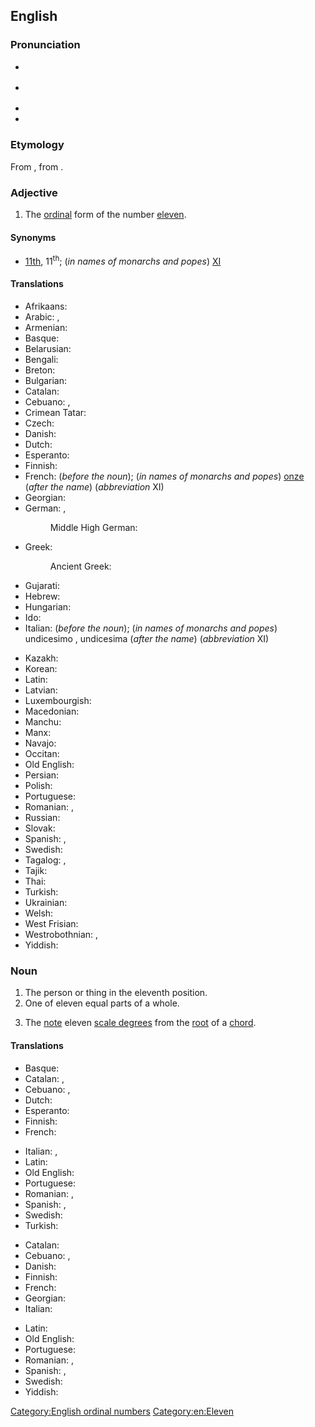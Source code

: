 ==English==
{{wikipedia}}
{{number box|en|11}}

===Pronunciation===
* {{a|UK}} {{IPA|en|/ɪˈlɛv.nθ/}}
* {{a|US}} {{IPA|en|/ɨˈlɛv.nθ/}}
* {{audio|en|en-us-eleventh.ogg|Audio (US)}}
* {{hyphenation|en|e|lev|enth}}

===Etymology===
From {{inh|en|ang|endlefta}}, from {{inh|en|gem-pro|ainaliftô}}.

===Adjective===
{{head|en|adjective}}

# The [[ordinal]] form of the number [[eleven]].

====Synonyms====
* [[11th]], 11<sup>th</sup>; (''in names of monarchs and popes'') [[XI]]

====Translations====
{{trans-top-also|ordinal form of eleven|11th}}
* Afrikaans: {{t+|af|elfde}}
* Arabic: {{t|ar|حَادِيَ عَشَرَ|m}}, {{t|ar|حَادِيَةَ عَشْرَةَ|f}}
* Armenian: {{t+|hy|տասնմեկերորդ}}
* Basque: {{t+|eu|hamaikagarren}}
* Belarusian: {{t|be|адзіна́ццаты}}
* Bengali: {{t|bn|একাদশ}}
* Breton: {{t+|br|unnekvet}}
* Bulgarian: {{t+|bg|единадесет}}
* Catalan: {{t+|ca|onzè}}
* Cebuano: {{t|ceb|ikanapulog usa}}, {{t|ceb|ikanapog usa}}
* Crimean Tatar: {{t|crh|on birinci}}
* Czech: {{t+|cs|jedenáctý}}
* Danish: {{t+|da|ellevte}}
* Dutch: {{t+|nl|elfde}}
* Esperanto: {{t|eo|dekunua}}
* Finnish: {{t+|fi|yhdestoista}}
* French: {{t+|fr|onzième}} (''before the noun''); (''in names of monarchs and popes'') [[onze]] (''after the name'') (''abbreviation'' XI)
* Georgian: {{t|ka|მეთერთმეტე}}
* German: {{t+|de|elfte}}, {{t+|de|elfter}}
*: Middle High German: {{t|gmh|eilfte}}
* Greek: {{t+|el|ενδέκατος}}
*: Ancient Greek: {{t|grc|ἑνδέκατος}}
* Gujarati: {{t|gu|અગિયારમું}}
* Hebrew: {{t|he|אחד עשר}}
* Hungarian: {{t+|hu|tizenegyedik}}
* Ido: {{t|io|dek-e-unesma}}
* Italian: {{t+|it|undicesimo}} (''before the noun''); (''in names of monarchs and popes'') undicesimo {{g|m}}, undicesima {{g|f}} (''after the name'') (''abbreviation'' XI)
{{trans-mid}}
* Kazakh: {{t|kk|он бірінші|sc=Cyrl}}
* Korean: {{t+|ko|열한째}}
* Latin: {{t|la|undecimus}}
* Latvian: {{t|lv|vienpadsmitais}}
* Luxembourgish: {{t|lb|eeleft}}
* Macedonian: {{t|mk|единаесетти}}
* Manchu: {{t|mnc|tr=juwan emuci}}
* Manx: {{t|gv|'nanejeigoo}}
* Navajo: {{t|nv|łaʼtsʼáadah góneʼ}}
* Occitan: {{t|oc|onzen}}
* Old English: {{t|ang|endlefta}}
* Persian: {{t+|fa|یازدهم|tr=yâzdahom}}
* Polish: {{t+|pl|jedenasty}}
* Portuguese: {{t+|pt|décimo primeiro}}
* Romanian: {{t+|ro|unsprezecelea}}, {{t|ro|unșpelea}} {{qualifier|informal}}
* Russian: {{t+|ru|оди́ннадцатый}}
* Slovak: {{t+|sk|jedenásty}}
* Spanish: {{t+|es|undécimo}}, {{t+|es|decimoprimero}}
* Swedish: {{t+|sv|elfte}}
* Tagalog: {{t|tl|pang-labing-isa}}, {{t|tl|ika-labing-isa}}
* Tajik: {{t|tg|ёздаҳум|sc=Cyrl}}
* Thai: {{t|th|ที่สิบเอ็ด}}
* Turkish: {{t|tr|on birinci}}
* Ukrainian: {{t+|uk|одина́дцятий}}
* Welsh: {{t|cy|unfed ar ddeg}}
* West Frisian: {{t|fy|alfte}}
* Westrobothnian: {{t|gmq-bot|ällåft}}, {{t|gmq-bot|elaft}}
* Yiddish: {{t|yi|עלפֿט}}
{{trans-bottom}}

===Noun===
{{en-noun}}

# The person or thing in the eleventh position.
# One of eleven equal parts of a whole.
# {{lb|en|music}} The [[note]] eleven [[scale degree]]s from the [[root]] of a [[chord]].

====Translations====
{{trans-top|something in the eleventh position}}
* Basque: {{t+|eu|hamaikagarren}}
* Catalan: {{t+|ca|onzè|m}}, {{t+|ca|onzena|f}}
* Cebuano: {{t|ceb|ikanapulog usa}}, {{t|ceb|ikanapog usa}}
* Dutch: {{t+|nl|elfde}}
* Esperanto: {{t|eo|dekunua}}
* Finnish: {{t+|fi|yhdestoista}}
* French: {{t+|fr|onzième|m|f}}
{{trans-mid}}
* Italian: {{t+|it|undicesimo|m}}, {{t|it|undicesima|f}}
* Latin: {{t|la|undecimus}}
* Old English: {{t|ang|endlefta}}
* Portuguese: {{t+|pt|undécimo|m}}
* Romanian: {{t|ro|cel al unsprezecelea|m}}, {{t|ro|cea a unsprezecea|f}}
* Spanish: {{t+|es|undécimo|m}}, {{t+|es|undécima|f}}
* Swedish: {{t+|sv|elfte}}
* Turkish: {{t|tr|on birinci}}
{{trans-bottom}}

{{trans-top|one of eleven equal parts of a whole}}
* Catalan: {{t+|ca|onzè|m}}
* Cebuano: {{t|ceb|sikanapulog usa}}, {{t|ceb|sikanapog usa}}
* Danish: {{t|da|ellevtedel|c}}
* Finnish: {{t|fi|yhdestoistaosa}}
* French: {{t+|fr|onzième|m}}
* Georgian: {{t|ka|მეთერთმეტედი}}
* Italian: {{t+|it|undicesimo|m}}
{{trans-mid}}
* Latin: {{t|la|undecimum|n}}
* Old English: {{t|ang|endlefta dǣl}}
* Portuguese: {{t+|pt|undécimo|m}}
* Romanian: {{t|ro|cel al unsprezecelea|m}}, {{t|ro|cea a unsprezecea|f}}
* Spanish: {{t+|es|undécimo|m}}, {{t+|es|onceavo|m}}
* Swedish: {{t+|sv|elftedel}}
* Yiddish: {{t|yi|עלפֿטל|n}}
{{trans-bottom}}

[[Category:English ordinal numbers]]
[[Category:en:Eleven]]